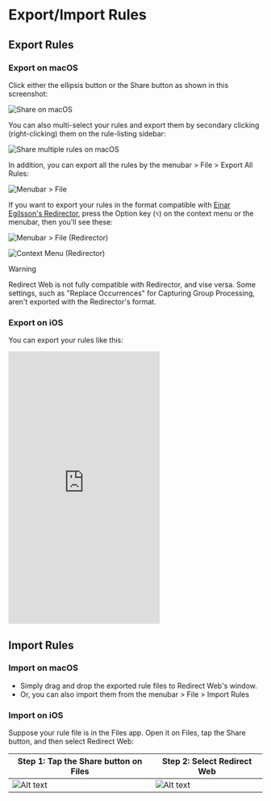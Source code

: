 # Export/Import Rules

## Export Rules

### Export on macOS

Click either the ellipsis button or the Share button as shown in this screenshot:

![Share on macOS](/img/share-on-macos.png)

You can also multi-select your rules and export them by secondary clicking (right-clicking) them on the rule-listing sidebar:

![Share multiple rules on macOS](/img/multiselect-on-macos.png)

In addition, you can export all the rules by the menubar > File > Export All Rules:

![Menubar > File](/img/menubar-file.png)

If you want to export your rules in the format compatible with [Einar Egilsson's Redirector](https://einaregilsson.com/redirector/), press the Option key (`⌥`) on the context menu or the menubar, then you'll see these:

![Menubar > File (Redirector)](/img/menubar-file-redirector.png)

![Context Menu (Redirector)](/img/context-menu-redirector.png)

> [!WARNING]
> Redirect Web is not fully compatible with Redirector, and vise versa. Some settings, such as "Replace Occurrences" for Capturing Group Processing, aren't exported with the Redirector's format.

### Export on iOS

You can export your rules like this:

<iframe height="540" src="https://www.youtube.com/embed/uQ6-SLEMlT4" title="iOS Demo Video for exporting rules (YouTube)" frameborder="0" allow="accelerometer; autoplay; clipboard-write; encrypted-media; gyroscope; picture-in-picture; web-share" allowfullscreen></iframe>

## Import Rules

### Import on macOS

- Simply drag and drop the exported rule files to Redirect Web's window.
- Or, you can also import them from the menubar > File > Import Rules

### Import on iOS

Suppose your rule file is in the Files app. Open it on Files, tap the Share button, and then select Redirect Web:

| Step 1: Tap the Share button on Files | Step 2: Select Redirect Web           |
| ------------------------------------- | ------------------------------------- |
| ![Alt text](/img/files-share-ios.png) | ![Alt text](/img/share-sheet-ios.png) |
